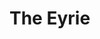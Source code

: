 
# The Eyrie
<ProjectDetails
  floatRight
  region="Vale"
  house="House Arryn"
  type="Castle"
  status="Completed"
  warp="/warp eyrie"
  projectLead="davinator, galivis"
  dateStarted="2014-01-10T00:00:00+00:00"
  dateCompleted="2014-01-10T00:00:00+00:00"
/>
